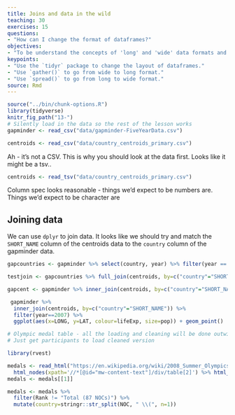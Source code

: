 ```yaml
---
title: Joins and data in the wild
teaching: 30
exercises: 15
questions:
- "How can I change the format of dataframes?"
objectives:
- "To be understand the concepts of 'long' and 'wide' data formats and be able to convert between them with `tidyr`."
keypoints:
- "Use the `tidyr` package to change the layout of dataframes."
- "Use `gather()` to go from wide to long format."
- "Use `spread()` to go from long to wide format."
source: Rmd
---
```


```r
source("../bin/chunk-options.R")
library(tidyverse)
knitr_fig_path("13-")
# Silently load in the data so the rest of the lesson works
gapminder <- read_csv("data/gapminder-FiveYearData.csv")
```


```r
centroids <- read_csv("data/country_centroids_primary.csv")
```
Ah - it's not a CSV. This is why you should look at the data first.  Looks like it might be a tsv..
```r
centroids <- read_tsv("data/country_centroids_primary.csv")
```

Column spec looks reasonable - things we'd expect to be numbers are.  Things we'd expect to be character are

## Joining data

We can use `dplyr` to join data.    It looks like we should try and match the `SHORT_NAME` column of the centroids data to the `country` column of the gapminder data.

```r
gapcountries <- gapminder %>% select(country, year) %>% filter(year == 2007)

```

```r
testjoin <- gapcountries %>% full_join(centroids, by=c("country"="SHORT_NAME"))
```



```r
gapcent <- gapminder %>% inner_join(centroids, by=c("country"="SHORT_NAME"))
```

```r
 gapminder %>%
  inner_join(centroids, by=c("country"="SHORT_NAME")) %>%
  filter(year==2007) %>%
  ggplot(aes(x=LONG, y=LAT, colour=lifeExp, size=pop)) + geom_point()
```


```r
# Olympic medal table - all the loading and cleaning will be done outwith the lesson
# Just get participants to load cleaned version

library(rvest)

medals <- read_html("https://en.wikipedia.org/wiki/2008_Summer_Olympics_medal_table") %>% 
  html_nodes(xpath='//*[@id="mw-content-text"]/div/table[2]') %>% html_table(fill=TRUE)
medals <- medals[[1]]

medals <- medals %>%
  filter(Rank != "Total (87 NOCs)") %>% 
  mutate(country=stringr::str_split(NOC, " \\(", n=1))
```

